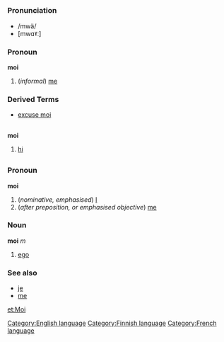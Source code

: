 =={{en}}==
[[Category:English language]]
===Pronunciation===
*/mwä/
*[mwɑˠː]
===Pronoun===
'''moi'''

#(''informal'') [[me]]
===Derived Terms===
*[[excuse moi]]
=={{fi}}==
[[Category:Finnish language]]
'''moi'''

# [[hi]]
=={{fr}}==
[[Category:French language]]
===Pronoun===
'''moi'''

# (''nominative, emphasised'') [[I]]
# (''after preposition, or emphasised objective'') [[me]]

===Noun===
'''moi''' ''m''

# [[ego]]

===See also===
*[[je#French|je]]
*[[me#French|me]]

[[et:Moi]]